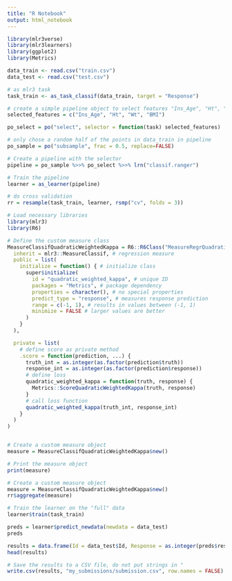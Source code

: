 ---
title: "R Notebook"
output: html_notebook
---

```{r}
library(mlr3verse)
library(mlr3learners)
library(ggplot2)
library(Metrics)

data_train <- read.csv("train.csv")
data_test <- read.csv("test.csv")
```


```{r}
# as mlr3 task
task_train <- as_task_classif(data_train, target = "Response")
```

```{r}
# create a simple pipeline object to select features "Ins_Age", "Ht", "Wt", "BMI"
selected_features = c("Ins_Age", "Ht", "Wt", "BMI")

po_select = po("select", selector = function(task) selected_features)

# only chose a random half of the points in data_train in pipeline
po_sample = po("subsample", frac = 0.5, replace=FALSE)

# Create a pipeline with the selector
pipeline = po_sample %>>% po_select %>>% lrn("classif.ranger")

# Train the pipeline
learner = as_learner(pipeline)

# do cross validation
rr = resample(task_train, learner, rsmp("cv", folds = 3))
```


```{r}
# Load necessary libraries
library(mlr3)
library(R6)

# Define the custom measure class
MeasureClassifQuadraticWeightedKappa = R6::R6Class("MeasureRegrQuadraticWeightedKappa",
  inherit = mlr3::MeasureClassif, # regression measure
  public = list(
    initialize = function() { # initialize class
      super$initialize(
        id = "quadratic_weighted_kappa", # unique ID
        packages = "Metrics", # package dependency
        properties = character(), # no special properties
        predict_type = "response", # measures response prediction
        range = c(-1, 1), # results in values between (-1, 1)
        minimize = FALSE # larger values are better
      )
    }
  ),

  private = list(
    # define score as private method
    .score = function(prediction, ...) {
      truth_int = as.integer(as.factor(prediction$truth))
      response_int = as.integer(as.factor(prediction$response))
      # define loss
      quadratic_weighted_kappa = function(truth, response) {
        Metrics::ScoreQuadraticWeightedKappa(truth, response)
      }
      # call loss function
      quadratic_weighted_kappa(truth_int, response_int)
    }
  )
)


# Create a custom measure object
measure = MeasureClassifQuadraticWeightedKappa$new()

# Print the measure object
print(measure)
```

```{r}
# Create a custom measure object
measure = MeasureClassifQuadraticWeightedKappa$new()
rr$aggregate(measure)
```
```{r}
# Train the learner on the "full" data
learner$train(task_train)
```

```{r}
preds = learner$predict_newdata(newdata = data_test)
preds
```
```{r}
results = data.frame(Id = data_test$Id, Response = as.integer(preds$response))
head(results)
```
```{r}
# Save the results to a CSV file, do not put strings in "
write.csv(results, "my_submissions/submission.csv", row.names = FALSE)
```

